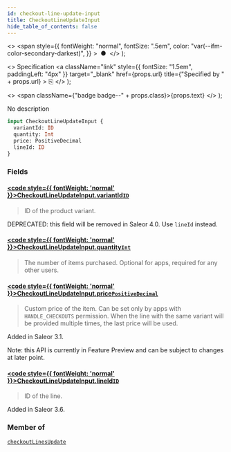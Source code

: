 ```yaml
---
id: checkout-line-update-input
title: CheckoutLineUpdateInput
hide_table_of_contents: false
---
```


  <>
    <span
      style={{
        fontWeight: "normal",
        fontSize: ".5em",
        color: "var(--ifm-color-secondary-darkest)",
      }}
    >
      &nbsp;●&nbsp;
    </span>
  </>
);

  <>
    Specification
    <a
      className="link"
      style={{ fontSize: "1.5em", paddingLeft: "4px" }}
      target="\_blank"
      href={props.url}
      title={"Specified by " + props.url}
    >
      ⎘
    </a>
  </>
);

  <>
    <span className={"badge badge--" + props.class}>{props.text}</span>
  </>
);

No description

```graphql
input CheckoutLineUpdateInput {
  variantId: ID
  quantity: Int
  price: PositiveDecimal
  lineId: ID
}
```

### Fields

#### [<code style={{ fontWeight: 'normal' }}>CheckoutLineUpdateInput.<b>variantId</b></code>](#)<Bullet />[`ID`](../../api-reference/scalars/id) <Badge class="secondary" text="scalar"/>

> ID of the product variant.

DEPRECATED: this field will be removed in Saleor 4.0. Use `lineId` instead.

>

#### [<code style={{ fontWeight: 'normal' }}>CheckoutLineUpdateInput.<b>quantity</b></code>](#)<Bullet />[`Int`](../../api-reference/scalars/int) <Badge class="secondary" text="scalar"/>

> The number of items purchased. Optional for apps, required for any other users.

#### [<code style={{ fontWeight: 'normal' }}>CheckoutLineUpdateInput.<b>price</b></code>](#)<Bullet />[`PositiveDecimal`](../../api-reference/scalars/positive-decimal) <Badge class="secondary" text="scalar"/>

> Custom price of the item. Can be set only by apps with `HANDLE_CHECKOUTS` permission. When the line with the same variant will be provided multiple times, the last price will be used.

Added in Saleor 3.1.

Note: this API is currently in Feature Preview and can be subject to changes at later point.

>

#### [<code style={{ fontWeight: 'normal' }}>CheckoutLineUpdateInput.<b>lineId</b></code>](#)<Bullet />[`ID`](../../api-reference/scalars/id) <Badge class="secondary" text="scalar"/>

> ID of the line.

Added in Saleor 3.6.

>

### Member of

[`checkoutLinesUpdate`](../../api-reference/mutations/checkout-lines-update) <Badge class="secondary" text="mutation"/>
